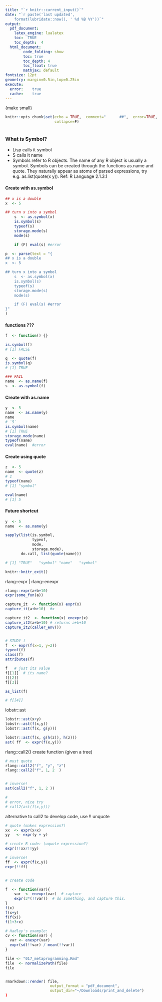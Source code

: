 ```yaml
---
title: "`r knitr::current_input()`"
date: "`r paste('last updated', 
    format(lubridate::now(), ' %d %B %Y'))`"
output: 
  pdf_document:
    latex_engine: lualatex
    toc:  TRUE
    toc_depth:  4
  html_document:  
        code_folding: show
        toc: true 
        toc_depth: 4
        toc_float: true
        mathjax: default
fontsize: 12pt
geometry: margin=0.5in,top=0.25in
execute:
  error:    true
  cache:    true
---
```

\small{make small}

```r
knitr::opts_chunk$set(echo = TRUE,  comment="      ##",  error=TRUE, 
                      collapse=F)
```

```r
```



### What is Symbol?

 *  Lisp calls it symbol
 *  S calls it name
 *  Symbols refer to R objects. The name of any R object is usually a symbol. Symbols can be created through the functions as.name and quote. They naturally appear as atoms of parsed expressions, try e.g. as.list(quote(x y)).   Ref: R Language 2.1.3.1


#### Create with as.symbol
```r
## x is a double
x  <- 5

## turn x into a symbol 
    s  <- as.symbol(x)
    is.symbol(s)
    typeof(s)
    storage.mode(s)
    mode(s)

    if (F) eval(s) #error
```
```r
p  <- parse(text = "{
## x is a double
x  <- 5

## turn x into a symbol 
    s  <- as.symbol(x)
    is.symbol(s)
    typeof(s)
    storage.mode(s)
    mode(s)

    if (F) eval(s) #error
}"
)
```
####    functions ???
```r
f  <- function() {}

is.symbol(f)
# [1] FALSE

q  <- quote(f)
is.symbol(q)
# [1] TRUE

### FAIL
name  <- as.name(f)
s  <- as.symbol(f)

```


#### Create with as.name 
```r
y  <- 5
name  <- as.name(y)
name
# `5`
is.symbol(name)
# [1] TRUE
storage.mode(name)
typeof(name)
eval(name)  #error
```

#### Create using quote 
```r
z  <- 5
name  <- quote(z)
# z
typeof(name)
# [1] "symbol"

eval(name)
# [1] 5
```
#### Future shortcut
```r
y  <- 5
name  <- as.name(y)

sapply(list(is.symbol, 
            typeof, 
            mode, 
            storage.mode), 
       do.call, list(quote(name)))

# [1] "TRUE"   "symbol" "name"   "symbol"
```


```r
knitr::knitr_exit()
```

rlang::expr | rlang::enexpr
```r
rlang::expr(a+b+10)
expr(some_fun(a))

capture_it  <- function(x) expr(x)
capture_it(a+b+10)  #x

capture_it2  <- function(x) enexpr(x)
capture_it2(a+b+10) # returns a+b+10 
capture_it2(caller_env())


# STUDY f
f  <- expr(f(x=1, y=2))
typeof(f)
class(f)
attributes(f)

f   # just its value
f[[1]]  # its name?
f[[2]]
f[[3]]

as_list(f)

# f[[4]]

```
lobstr::ast
```r

lobstr::ast(x+y)
lobstr::ast(f(x,y))
lobstr::ast(f(x, g(y)))

lobstr::ast(f(x, g(h(z)), h(z)))
ast( ff  <- expr(f(x,y)))

```

rlang::call2() create function (given a tree) 
```r
# must quote
rlang::call2("f", "y", "z")
rlang::call2("f", 1, 2	)


# inverse!
ast(call2("f", 1, 2	))

#
# error, nice try
# call2(ast(f(x,y)))
```

alternative to call2 to develop code, use !!  unquote
```r

# quote (makes expression?)
xx  <- expr(x+x) 
yy   <- expr(y + y) 

# create R code: (uquote expression?)
expr(!!xx/!!yy)

# inverse!
ff  <- expr(f(x,y))
expr(!!ff)


# create code

f  <- function(var){
	var  <- enexpr(var)  # capture
	expr(3*(!!var))  # do something, and capture this.
}
f(x)
f(x+y)
f(f(x))
f(1+3+x)

# Hadley's example:
cv <- function(var) {
  var <- enexpr(var)
  expr(sd(!!var) / mean(!!var))
}

```






```r
file <- "017_metaprogramming.Rmd"
file  <- normalizePath(file)
file


rmarkdown::render( file,
                    output_format = "pdf_document",
                    output_dir="~/Downloads/print_and_delete") 
)
```
